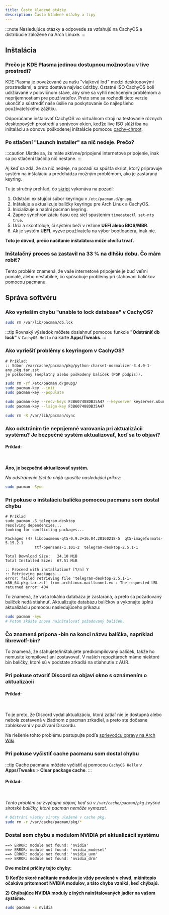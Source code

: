 ```yaml
---
title: Často kladené otázky
description: Často kladené otázky a tipy
---
```



:::note
Nasledujúce otázky a odpovede sa vzťahujú na CachyOS a distribúcie založené na Arch Linuxe.
:::

## Inštalácia

### Prečo je KDE Plasma jedinou dostupnou možnosťou v live prostredí?

KDE Plasma je považované za našu "vlajkovú loď" medzi desktopovými prostrediami, a preto dostáva najviac údržby. Ostatné ISO CachyOS boli udržiavané v polovičnom stave, aby sme sa vyhli nechceným problémom a nepríjemnostiam pre používateľov. Preto sme sa rozhodli tieto verzie ukončiť a sústrediť naše úsilie na poskytovanie čo najlepšieho používateľského zážitku.

Odporúčame inštalovať CachyOS vo virtuálnom stroji na testovanie rôznych desktopových prostredí a správcov okien, keďže live ISO slúži iba na inštaláciu a obnovu poškodenej inštalácie pomocou [cachy-chroot](https://github.com/CachyOS/cachy-chroot).

### Po stlačení "Launch Installer" sa nič nedeje. Prečo?

:::caution
Uistite sa, že máte aktívne/pripojené internetové pripojenie, inak sa po stlačení tlačidla nič nestane.
:::

Aj keď sa zdá, že sa nič nedeje, na pozadí sa spúšťa skript, ktorý pripravuje systém na inštaláciu a predchádza možným problémom, ako je zastaraný keyring.

Tu je stručný prehľad, čo [skript](https://github.com/CachyOS/CachyOS-Live-ISO/blob/master/archiso/airootfs/usr/local/bin/calamares-online.sh) vykonáva na pozadí:

<Steps>

1. Odstráni existujúci súbor keyringu v `/etc/pacman.d/gnupg`.
2. Inštaluje a aktualizuje balíčky keyringu pre Arch Linux a CachyOS.
3. Inicializuje a naplní pacman keyring.
4. Zapne synchronizáciu času cez sieť spustením `timedatectl set-ntp true`.
5. Určí a skontroluje, či systém beží v režime **UEFI alebo BIOS/MBR**.
6. Ak je systém **UEFI**, vyzve používateľa na výber bootloadera, inak nie.

</Steps>

**Toto je dôvod, prečo načítanie inštalátora môže chvíľu trvať.**

### Inštalačný proces sa zastavil na 33 % na dlhšiu dobu. Čo mám robiť?

Tento problém znamená, že vaše internetové pripojenie je buď veľmi pomalé, alebo nestabilné, čo spôsobuje problémy pri sťahovaní balíčkov pomocou pacmanu.

## Správa softvéru

### Ako vyriešim chybu "unable to lock database" v CachyOS?
```sh
sudo rm /var/lib/pacman/db.lck
```
:::tip
Rovnaký výsledok môžete dosiahnuť pomocou funkcie **"Odstrániť db lock"** v `CachyOS Hello` na karte **Apps/Tweaks**.
:::

### Ako vyriešiť problémy s keyringom v CachyOS?

```text
# Príklad:
:: Súbor /var/cache/pacman/pkg/python-charset-normalizer-3.4.0-1-any.pkg.tar.zst
je poškodený (neplatný alebo poškodený balíček (PGP podpis)).
```

```sh title='Spustite nasledujúce príkazy'
sudo rm -rf /etc/pacman.d/gnupg/
sudo pacman-key --init
sudo pacman-key --populate

sudo pacman-key --recv-keys F3B607488DB35A47 --keyserver keyserver.ubuntu.com
sudo pacman-key --lsign-key F3B607488DB35A47

sudo rm -R /var/lib/pacman/sync
```

### Ako odstránim tie nepríjemné varovania pri aktualizácii systému? Je bezpečné systém aktualizovať, keď sa to objaví?

#### Príklad:

<br />
<ImageComponent imgsrc={import('~/assets/images/update-warnings.png')} />

**Áno, je bezpečné aktualizovať systém.**

*Na odstránenie týchto chýb spustite nasledujúci príkaz:*
```sh
sudo pacman -Syuu
```

### Pri pokuse o inštaláciu balíčka pomocou pacmanu som dostal chybu

```text
# Príklad
sudo pacman -S telegram-desktop
resolving dependencies...
looking for conflicting packages...

Packages (4) libdbusmenu-qt5-0.9.3+16.04.20160218-5  qt5-imageformats-5.15.2-1
             ttf-opensans-1.101-2  telegram-desktop-2.5.1-1

Total Download Size:   24.10 MiB
Total Installed Size:  67.51 MiB

:: Proceed with installation? [Y/n] Y
:: Retrieving packages...
error: failed retrieving file 'telegram-desktop-2.5.1-1-x86_64.pkg.tar.zst' from archlinux.mailtunnel.eu : The requested URL returned error: 404
```

To znamená, že vaša lokálna databáza je zastaraná, a preto sa požadovaný balíček nedá stiahnuť. Aktualizujte databázu balíčkov a vykonajte úplnú aktualizáciu pomocou nasledujúceho príkazu:

```sh
sudo pacman -Syu
# Potom skúste znova nainštalovať požadovaný balíček.
```

### Čo znamená prípona -bin na konci názvu balíčka, napríklad librewolf-bin?

To znamená, že sťahujete/inštalujete predkompilovaný balíček, takže ho nemusíte kompilovať ani zostavovať. V našich repozitároch máme niektoré bin balíčky, ktoré sú v podstate zrkadlá na stiahnutie z AUR.

### Pri pokuse otvoriť Discord sa objaví okno s oznámením o aktualizácii

#### Príklad:

<br />
<ImageComponent imgsrc={import('~/assets/images/discord-update.png')} />

To je preto, že Discord vydal aktualizáciu, ktorá zatiaľ nie je dostupná alebo nebola zostavená v žiadnom z pacman zrkadiel, a preto ste dočasne zablokovaní v používaní Discordu.

Na riešenie tohto problému postupujte podľa [sprievodcu opravy na Arch Wiki](<https://wiki.archlinux.org/title/Discord#Discord_asks_for_an_update_not_yet_available_in_the_repository>).

### Pri pokuse vyčistiť cache pacmanu som dostal chybu

:::tip
Cache pacmanu môžete vyčistiť aj pomocou `CachyOS Hello` v **Apps/Tweaks** > **Clear package cache**.
:::

#### Príklad:

<br />
<ImageComponent imgsrc={import('~/assets/images/pacman-cache-error.png')} />

*Tento problém sa zvyčajne objaví, keď sú v `/var/cache/pacman/pkg` zvyšné sirotské balíčky, ktoré pacman nemôže vymazať.*

```sh title='Spustite nasledujúci príkaz na opravu'
# Odstráni všetky siroty uložené v cache pkg.
sudo rm -r /var/cache/pacman/pkg/*
```

### Dostal som chybu s modulom NVIDIA pri aktualizácii systému

```text
==> ERROR: module not found: 'nvidia'
==> ERROR: module not found: 'nvidia_modeset'
==> ERROR: module not found: 'nvidia_uvm'
==> ERROR: module not found: 'nvidia_drm'
```

**Dve možné príčiny tejto chyby:**

**1) Keďže skoré načítanie modulov je vždy povolené v chwd, mkinitcpio očakáva prítomnosť NVIDIA modulov, a táto chyba vzniká, keď chýbajú.**

**2) Chýbajúce NVIDIA moduly z iných nainštalovaných jadier na vašom systéme.**

```sh title='Nainštalujte nasledujúci balíček na opravu chyby'
sudo pacman -S nvidia
```
